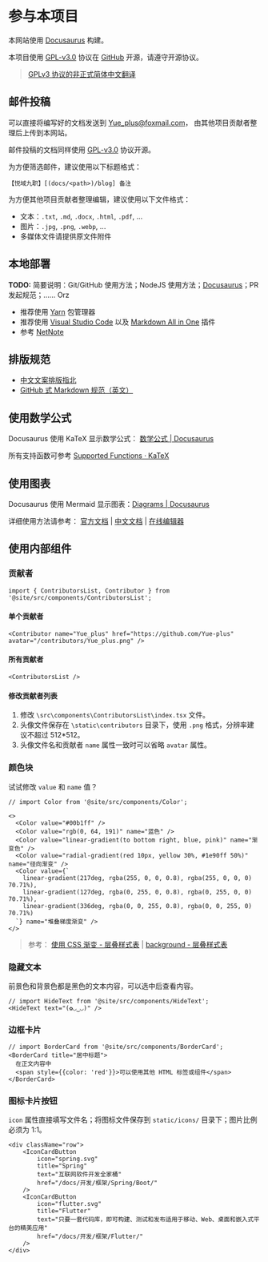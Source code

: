 # 参与本项目

本网站使用 [Docusaurus](https://docusaurus.io/zh-CN/docs) 构建。

本项目使用 [GPL-v3.0](https://github.com/Yue-plus/JVTC.Yue.Zone/blob/main/LICENSE)
协议在 [GitHub](https://github.com/Yue-plus/JVTC.Yue.Zone) 开源，请遵守开源协议。

> [GPLv3 协议的非正式简体中文翻译](https://jxself.org/translations/gpl-3.zh.shtml)

## 邮件投稿

可以直接将编写好的文档发送到 [Yue_plus@foxmail.com](mailto:Yue_plus@foxmail.com)，
由其他项目贡献者整理后上传到本网站。

邮件投稿的文档同样使用 [GPL-v3.0](https://github.com/Yue-plus/JVTC.Yue.Zone/blob/main/LICENSE) 协议开源。

为方便筛选邮件，建议使用以下标题格式：

```text
【悦域九职】[(docs/<path>)/blog] 备注
```

为方便其他项目贡献者整理编辑，建议使用以下文件格式：

- 文本：`.txt`, `.md`, `.docx`, `.html`, `.pdf`, ...
- 图片：`.jpg`, `.png`, `.webp`, ...
- 多媒体文件请提供原文件附件

## 本地部署

**TODO:** 简要说明：Git/GitHub 使用方法；NodeJS 使用方法；[Docusaurus](https://docusaurus.io/zh-CN/docs)；PR 发起规范；…… Orz

- 推荐使用 [Yarn](https://classic.yarnpkg.cn/docs) 包管理器
- 推荐使用 [Visual Studio Code](https://code.visualstudio.com/)
  以及 [Markdown All in One](https://marketplace.visualstudio.com/items?itemName=yzhang.markdown-all-in-one) 插件
- 参考 [NetNote](https://net.note.yue.zone/start/start.html#%E5%9C%A8%E5%BC%80%E5%A7%8B%E4%B9%8B%E5%89%8D)

## 排版规范

- [中文文案排版指北](https://github.com/sparanoid/chinese-copywriting-guidelines/blob/master/README.zh-Hans.md)
- [GitHub 式 Markdown 规范（英文）](https://github.github.com/gfm/)

## 使用数学公式

Docusaurus 使用 KaTeX 显示数学公式： [数学公式 | Docusaurus](https://docusaurus.io/zh-CN/docs/markdown-features/math-equations)

所有支持函数可参考 [Supported Functions · KaTeX](https://katex.org/docs/supported.html)

## 使用图表

Docusaurus 使用 Mermaid 显示图表：[Diagrams | Docusaurus](https://docusaurus.io/zh-CN/docs/markdown-features/diagrams)

详细使用方法请参考：
[官方文档](https://mermaid.js.org/intro/)
| [中文文档](https://github.com/mermaid-js/mermaid/blob/develop/README.zh-CN.md)
| [在线编辑器](https://mermaid.live/edit)

## 使用内部组件

### 贡献者

```tsx
import { ContributorsList, Contributor } from '@site/src/components/ContributorsList';
```

#### 单个贡献者

```tsx live
<Contributor name="Yue_plus" href="https://github.com/Yue-plus" avatar="/contributors/Yue_plus.png" />
```

#### 所有贡献者

```tsx live
<ContributorsList />
```

#### 修改贡献者列表

1. 修改 `\src\components\ContributorsList\index.tsx` 文件。
2. 头像文件保存在 `\static\contributors` 目录下，使用 `.png` 格式，分辨率建议不超过 512*512。
3. 头像文件名和贡献者 `name` 属性一致时可以省略 `avatar` 属性。

### 颜色块

试试修改 `value` 和 `name` 值？

```tsx live
// import Color from '@site/src/components/Color';

<>
  <Color value="#00b1ff" />
  <Color value="rgb(0, 64, 191)" name="蓝色" />
  <Color value="linear-gradient(to bottom right, blue, pink)" name="渐变色" />
  <Color value="radial-gradient(red 10px, yellow 30%, #1e90ff 50%)" name="径向渐变" />
  <Color value={`
    linear-gradient(217deg, rgba(255, 0, 0, 0.8), rgba(255, 0, 0, 0) 70.71%),
    linear-gradient(127deg, rgba(0, 255, 0, 0.8), rgba(0, 255, 0, 0) 70.71%),
    linear-gradient(336deg, rgba(0, 0, 255, 0.8), rgba(0, 0, 255, 0) 70.71%)
  `} name="堆叠梯度渐变" />
</>
```

> 参考：
> [使用 CSS 渐变 - 层叠样式表](https://developer.mozilla.org/zh-CN/docs/Web/CSS/CSS_images/Using_CSS_gradients)
> | [background - 层叠样式表](https://developer.mozilla.org/zh-CN/docs/Web/CSS/background)

### 隐藏文本

前景色和背景色都是黑色的文本内容，可以选中后查看内容。

```tsx live
// import HideText from '@site/src/components/HideText';
<HideText text="(✿◡‿◡)" />
```

### 边框卡片

```tsx live
// import BorderCard from '@site/src/components/BorderCard';
<BorderCard title="居中标题">
  在正文内容中
  <span style={{color: 'red'}}>可以使用其他 HTML 标签或组件</span>
</BorderCard>
```

### 图标卡片按钮

`icon` 属性直接填写文件名；将图标文件保存到 `static/icons/` 目录下；图片比例必须为 1:1。

```tsx live
<div className="row">
    <IconCardButton
        icon="spring.svg"
        title="Spring"
        text="互联网软件开发全家桶"
        href="/docs/开发/框架/Spring/Boot/"
    />
    <IconCardButton
        icon="flutter.svg"
        title="Flutter"
        text="只要一套代码库，即可构建、测试和发布适用于移动、Web、桌面和嵌入式平台的精美应用"
        href="/docs/开发/框架/Flutter/"
    />
</div>
```
